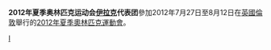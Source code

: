 {{noteTA|G1=Sports}}
{{Infobox Country Olympics
|games = 2012年夏季
|NOC = IRQ
|competitors=
|sports= 
|flagbearer=
}}
'''2012年夏季奥林匹克运动会[[伊拉克|伊拉克]]代表团'''參加2012年7月27日至8月12日在[[英國|英國]][[倫敦|倫敦]]舉行的[[2012年夏季奧林匹克運動會|2012年夏季奧林匹克運動會]]。

{{Nations at the 2012 Summer Olympics}}

[[Category:2012年夏季奧林匹克運動會代表團|I]]